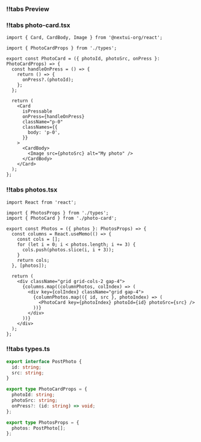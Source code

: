 
<CodeWithTabs>

### !!tabs Preview

<PhotoCardPreview/>

### !!tabs photo-card.tsx

```tsx
import { Card, CardBody, Image } from '@nextui-org/react';

import { PhotoCardProps } from './types';

export const PhotoCard = ({ photoId, photoSrc, onPress }: PhotoCardProps) => {
  const handleOnPress = () => {
    return () => {
      onPress?.(photoId);
    };
  };

  return (
    <Card
      isPressable
      onPress={handleOnPress}
      className="p-0"
      classNames={{
        body: 'p-0',
      }}
    >
      <CardBody>
        <Image src={photoSrc} alt="My photo" />
      </CardBody>
    </Card>
  );
};

```

### !!tabs photos.tsx

```tsx
import React from 'react';

import { PhotosProps } from './types';
import { PhotoCard } from './photo-card';

export const Photos = ({ photos }: PhotosProps) => {
  const columns = React.useMemo(() => {
    const cols = [];
    for (let i = 0; i < photos.length; i += 3) {
      cols.push(photos.slice(i, i + 3));
    }
    return cols;
  }, [photos]);

  return (
    <div className="grid grid-cols-2 gap-4">
      {columns.map((columnPhotos, colIndex) => (
        <div key={colIndex} className="grid gap-4">
          {columnPhotos.map(({ id, src }, photoIndex) => (
            <PhotoCard key={photoIndex} photoId={id} photoSrc={src} />
          ))}
        </div>
      ))}
    </div>
  );
};

```

### !!tabs types.ts

```ts
export interface PostPhoto {
  id: string;
  src: string;
}

export type PhotoCardProps = {
  photoId: string;
  photoSrc: string;
  onPress?: (id: string) => void;
};

export type PhotosProps = {
  photos: PostPhoto[];
};

```

</CodeWithTabs>
